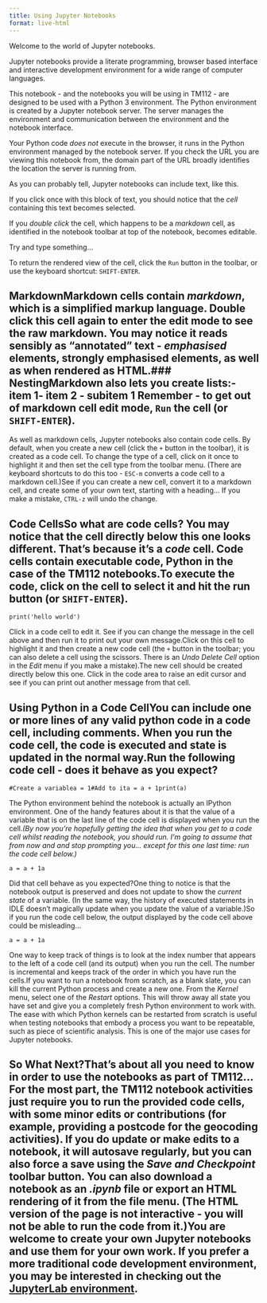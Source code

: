 ```yaml
---
title: Using Jupyter Notebooks
format: live-html
---
```



Welcome to the world of Jupyter notebooks.

Jupyter notebooks provide a literate programming, browser based interface and interactive development environment for a wide range of computer languages.

This notebook - and the notebooks you will be using in TM112 - are designed to be used with a Python 3 environment. The Python environment is created by a Jupyter notebook server. The server manages the environment and communication between the environment and the notebook interface.

Your Python code *does not* execute in the browser, it runs in the Python environment managed by the notebook server. If you check the URL you are viewing this notebook from, the domain part of the URL broadly identifies the location the server is running from.

As you can probably tell, Jupyter notebooks can include text, like this.

If you click once with this block of text, you should notice that the *cell* containing this text becomes selected.

If you *double click* the cell, which happens to be a *markdown* cell, as identified in the notebook toolbar at top of the notebook, becomes editable.

Try and type something...

To return the rendered view of the cell, click the `Run` button in the toolbar, or use the keyboard shortcut: `SHIFT-ENTER`.


## MarkdownMarkdown cells contain *markdown*, which is a simplified markup language. Double click this cell again to enter the edit mode to see the raw markdown. You may notice it reads sensibly as "annotated" text - *emphasised* elements, __strongly emphasised__ elements, as well as when rendered as HTML.### NestingMarkdown also lets you create lists:- item 1- item 2  - subitem 1  Remember - to get out of markdown cell edit mode, `Run` the cell (or `SHIFT-ENTER`).

As well as markdown cells, Jupyter notebooks also contain code cells. By default, when you create a new cell (click the `+` button in the toolbar), it is created as a code cell. To change the type of a cell, click on it once to highlight it and then set the cell type from the toolbar menu. (There are keyboard shortcuts to do this too - `ESC-m` converts a code cell to a markdown cell.)See if you can create a new cell, convert it to a markdown cell, and create some of your own text, starting with a heading... If you make a mistake, `CTRL-z` will undo the change.

## Code CellsSo what are code cells? You may notice that the cell directly below this one looks different. That's because it's a *code* cell. Code cells contain executable code, Python in the case of the TM112 notebooks.To execute the code, click on the cell to select it and hit the run button (or `SHIFT-ENTER`).

```pyodide
print('hello world')
```

Click in a code cell to edit it. See if you can change the message in the cell above and then run it to print out your own message.Click on this cell to highlight it and then create a new code cell (the `+` button in the toolbar; you can also delete a cell using the scissors. There is an *Undo Delete Cell* option in the *Edit* menu if you make a mistake).The new cell should be created directly below this one. Click in the code area to raise an edit cursor and see if you can print out another message from that cell.

## Using Python in a Code CellYou can include one or more lines of any valid python code in a code cell, including comments. When you run the code cell, the code is executed and state is updated in the normal way.Run the following code cell - does it behave as you expect?

```pyodide
#Create a variablea = 1#Add to ita = a + 1print(a)
```

The Python environment behind the notebook is actually an IPython environment. One of the handy features about it is that the value of a variable that is on the last line of the code cell is displayed when you run the cell.*(By now you're hopefully getting the idea that when you get to a code cell whilst reading the notebook, you should run. I'm going to assume that from now and and stop prompting you... except for this one last time: run the code cell below.)*

```pyodide
a = a + 1a
```

Did that cell behave as you expected?One thing to notice is that the notebook output is preserved and does not update to show the *current state* of a variable. (In the same way, the history of executed statements in IDLE doesn't magically update when you update the value of a variable.)So if you run the code cell below, the output displayed by the code cell above could be misleading...

```pyodide
a = a + 1a
```

One way to keep track of things is to look at the index number that appears to the left of a code cell (and its output) when you run the cell. The number is incremental and keeps track of the order in which you have run the cells.If you want to run a notebook from scratch, as a blank slate, you can kill the current Python process and create a new one. From the *Kernel* menu, select one of the *Restart* options. This will throw away all state you have set and give you a completely fresh Python environment to work with. The ease with which Python kernels can be restarted from scratch is useful when testing notebooks that embody a process you want to be repeatable, such as piece of scientific analysis. This is one of the major use cases for Jupyter notebooks. 

## So What Next?That's about all you need to know in order to use the notebooks as part of TM112...For the most part, the TM112 notebook activities just require you to run the provided code cells, with some minor edits or contributions (for example, providing a postcode for the geocoding activities). If you do update or make edits to a notebook, it will autosave regularly, but you can also force a save using the *Save and Checkpoint* toolbar button. You can also download a notebook as an *.ipynb* file or export an HTML  rendering of it from the file menu. (The HTML version of the page is not interactive - you will not be able to run the code from it.)You are welcome to create your own Jupyter notebooks and use them for your own work. If you prefer a more traditional code development environment, you may be interested in checking out the [JupyterLab environment](https://blog.jupyter.org/jupyterlab-is-ready-for-users-5a6f039b8906).

